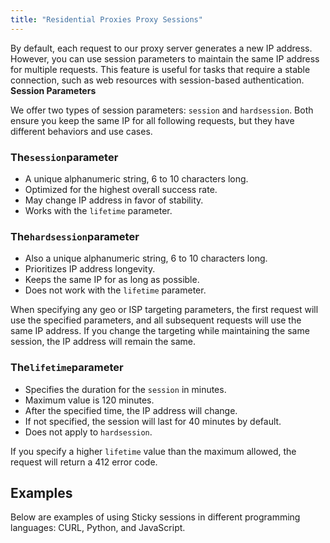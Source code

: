 ```yaml
---
title: "Residential Proxies Proxy Sessions"
---
```


By default, each request to our proxy server generates a new IP address. However, you can use session parameters to maintain the same IP address for multiple requests. This feature is useful for tasks that require a stable connection, such as web resources with session-based authentication.\
**Session Parameters**

We offer two types of session parameters: `session` and `hardsession`. Both ensure you keep the same IP for all following requests, but they have different behaviors and use cases.

### The`session`parameter

- A unique alphanumeric string, 6 to 10 characters long.
- Optimized for the highest overall success rate.
- May change IP address in favor of stability.
- Works with the `lifetime` parameter.

### The`hardsession`parameter

- Also a unique alphanumeric string, 6 to 10 characters long.
- Prioritizes IP address longevity.
- Keeps the same IP for as long as possible.
- Does not work with the `lifetime` parameter.

When specifying any geo or ISP targeting parameters, the first request will use the specified parameters, and all subsequent requests will use the same IP address. If you change the targeting while maintaining the same session, the IP address will remain the same.

### The`lifetime`parameter

- Specifies the duration for the `session` in minutes.
- Maximum value is 120 minutes.
- After the specified time, the IP address will change.
- If not specified, the session will last for 40 minutes by default.
- Does not apply to `hardsession`.

If you specify a higher `lifetime` value than the maximum allowed, the request will return a 412 error code.

## **Examples**

Below are examples of using Sticky sessions in different programming languages: CURL, Python, and JavaScript.

<Tabs>
  <Tab title="CURL">
    
  </Tab>
  <Tab title="Python">
    
  </Tab>
  <Tab title="Javascript">
    
  </Tab>
</Tabs>